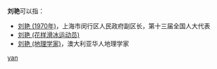 '''刘艳'''可以指：
* [[刘艳_(1970年)|刘艳 (1970年)]]，上海市闵行区人民政府副区长，第十三届全国人大代表
* [[刘艳_(花样滑冰运动员)|刘艳 (花样滑冰运动员)]]
* [[刘艳_(地理学家)|刘艳 (地理学家)]]，澳大利亚华人地理学家

{{disambig}}
[[Category:二字刘姓人名消歧义|yan]]